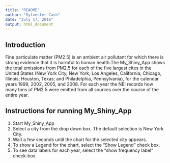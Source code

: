 ```yaml
---
title: "README"
author: "Sylvester Cash"
date: "July 17, 2016"
output: html_document
---
```


## Introduction

Fine particulate matter (PM2.5) is an ambient air pollutant for which there is strong evidence that it is harmful to human health.The My_Shiny_App shows the total emissions from PM2.5 for each of the five largest cites in the United States (New York City, New York; Los Angeles, California; Chicago, Illinois; Houston, Texas; and Philadelphia, Pennsylvania), for the calendar years 1999, 2002, 2005, and 2008.  For each year the NEI records how many tons of PM2.5 were emitted from all sources over the course of the entire year. 

## Instructions for running My_Shiny_App
1. Start My_Shiny_App
2. Select a city from the drop down box. The default selection is New York City. 
3. Wait a few seconds until the chart for the selected city appears. 
4. To show a Legend for the chart, select the "Show Legend" check box.
5. To see data labels for each year, select the "show frequency label" check-box.


